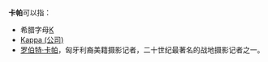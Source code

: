 '''卡帕'''可以指：

*希腊字母[[Κ|Κ]]
*[[Kappa_(公司)|Kappa (公司)]]
*[[罗伯特·卡帕|罗伯特·卡帕]]，匈牙利裔美籍摄影记者，二十世纪最著名的战地摄影记者之一。

{{disambig|K|Cat=二字译名消歧义}}